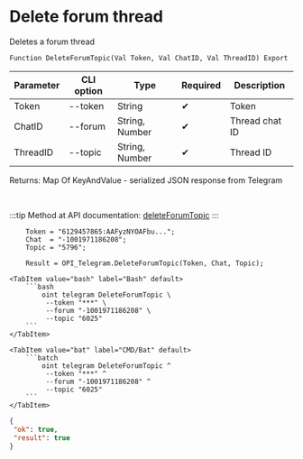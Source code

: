 ﻿---
sidebar_position: 6
---


# Delete forum thread
 Deletes a forum thread



`Function DeleteForumTopic(Val Token, Val ChatID, Val ThreadID) Export`

  | Parameter | CLI option | Type | Required | Description |
  |-|-|-|-|-|
  | Token | --token | String | &#x2714; | Token |
  | ChatID | --forum | String, Number | &#x2714; | Thread chat ID |
  | ThreadID | --topic | String, Number | &#x2714; | Thread ID |

  
  Returns:  Map Of KeyAndValue - serialized JSON response from Telegram

<br/>

:::tip
Method at API documentation: [deleteForumTopic](https://core.telegram.org/bots/api#deleteforumtopic)
:::
<br/>


```bsl title="1C:Enterprise/OneScript code example"
    Token = "6129457865:AAFyzNYOAFbu...";
    Chat  = "-1001971186208";
    Topic = "5796";

    Result = OPI_Telegram.DeleteForumTopic(Token, Chat, Topic);
```
 

 <Tabs>
  
    <TabItem value="bash" label="Bash" default>
        ```bash
            oint telegram DeleteForumTopic \
             --token "***" \
             --forum "-1001971186208" \
             --topic "6025"
        ```
    </TabItem>
  
    <TabItem value="bat" label="CMD/Bat" default>
        ```batch
            oint telegram DeleteForumTopic ^
             --token "***" ^
             --forum "-1001971186208" ^
             --topic "6025"
        ```
    </TabItem>
</Tabs>


```json title="Result"
{
 "ok": true,
 "result": true
}
```
